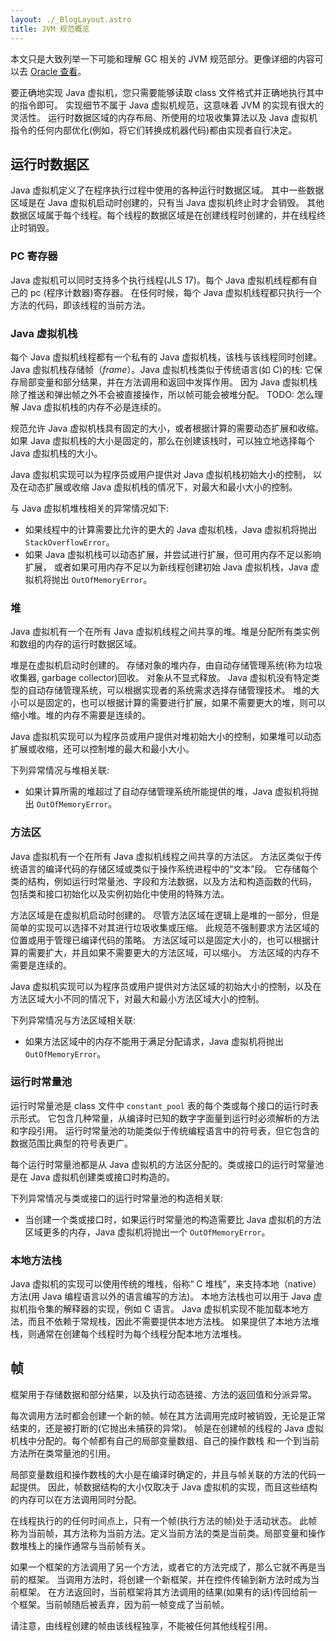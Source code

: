 ```yaml
---
layout: ./_BlogLayout.astro
title: JVM 规范概览
---
```


本文只是大致列举一下可能和理解 GC 相关的 JVM 规范部分。更像详细的内容可以去
[Oracle 查看](https://docs.oracle.com/javase/specs/jvms/se20/html/jvms-2.html)。

要正确地实现 Java 虚拟机，您只需要能够读取 class 文件格式并正确地执行其中的指令即可。
实现细节不属于 Java 虚拟机规范，这意味着 JVM 的实现有很大的灵活性。
运行时数据区域的内存布局、所使用的垃圾收集算法以及 Java
虚拟机指令的任何内部优化(例如，将它们转换成机器代码)都由实现者自行决定。

## 运行时数据区

Java 虚拟机定义了在程序执行过程中使用的各种运行时数据区域。
其中一些数据区域是在 Java 虚拟机启动时创建的，只有当 Java 虚拟机终止时才会销毁。
其他数据区域属于每个线程。每个线程的数据区域是在创建线程时创建的，并在线程终止时销毁。

### PC 寄存器

Java 虚拟机可以同时支持多个执行线程(JLS 17)。每个 Java 虚拟机线程都有自己的 pc (程序计数器)寄存器。
在任何时候，每个 Java 虚拟机线程都只执行一个方法的代码，即该线程的当前方法。

### Java 虚拟机栈

每个 Java 虚拟机线程都有一个私有的 Java 虚拟机栈，该栈与该线程同时创建。
Java 虚拟机栈存储帧（*frame*）。Java 虚拟机栈类似于传统语言(如 C)的栈: 它保存局部变量和部分结果，并在方法调用和返回中发挥作用。
因为 Java 虚拟机栈除了推送和弹出帧之外不会被直接操作，所以帧可能会被堆分配。 TODO: 怎么理解
Java 虚拟机栈的内存不必是连续的。

规范允许 Java 虚拟机栈具有固定的大小，或者根据计算的需要动态扩展和收缩。
如果 Java 虚拟机栈的大小是固定的，那么在创建该栈时，可以独立地选择每个 Java 虚拟机栈的大小。

Java 虚拟机实现可以为程序员或用户提供对 Java 虚拟机栈初始大小的控制，
以及在动态扩展或收缩 Java 虚拟机栈的情况下，对最大和最小大小的控制。

与 Java 虚拟机堆栈相关的异常情况如下:

- 如果线程中的计算需要比允许的更大的 Java 虚拟机栈，Java 虚拟机将抛出 `StackOverflowError`。
- 如果 Java 虚拟机栈可以动态扩展，并尝试进行扩展，但可用内存不足以影响扩展，
  或者如果可用内存不足以为新线程创建初始 Java 虚拟机栈，Java 虚拟机将抛出 `OutOfMemoryError`。

### 堆

Java 虚拟机有一个在所有 Java 虚拟机线程之间共享的堆。堆是分配所有类实例和数组的内存的运行时数据区域。

堆是在虚拟机启动时创建的。
存储对象的堆内存，由自动存储管理系统(称为垃圾收集器, garbage collector)回收。
对象从不显式释放。
Java 虚拟机没有特定类型的自动存储管理系统，可以根据实现者的系统需求选择存储管理技术。
堆的大小可以是固定的，也可以根据计算的需要进行扩展，如果不需要更大的堆，则可以缩小堆。堆的内存不需要是连续的。

Java 虚拟机实现可以为程序员或用户提供对堆初始大小的控制，如果堆可以动态扩展或收缩，还可以控制堆的最大和最小大小。

下列异常情况与堆相关联:

- 如果计算所需的堆超过了自动存储管理系统所能提供的堆，Java 虚拟机将抛出 `OutOfMemoryError`。

### 方法区

Java 虚拟机有一个在所有 Java 虚拟机线程之间共享的方法区。
方法区类似于传统语言的编译代码的存储区域或类似于操作系统进程中的“文本”段。
它存储每个类的结构，例如运行时常量池、字段和方法数据，以及方法和构造函数的代码，
包括类和接口初始化以及实例初始化中使用的特殊方法。

方法区域是在虚拟机启动时创建的。
尽管方法区域在逻辑上是堆的一部分，但是简单的实现可以选择不对其进行垃圾收集或压缩。
此规范不强制要求方法区域的位置或用于管理已编译代码的策略。
方法区域可以是固定大小的，也可以根据计算的需要扩大，并且如果不需要更大的方法区域，可以缩小。
方法区域的内存不需要是连续的。

Java 虚拟机实现可以为程序员或用户提供对方法区域的初始大小的控制，以及在方法区域大小不同的情况下，对最大和最小方法区域大小的控制。

下列异常情况与方法区域相关联:

- 如果方法区域中的内存不能用于满足分配请求，Java 虚拟机将抛出 `OutOfMemoryError`。

### 运行时常量池

运行时常量池是 class 文件中 `constant_pool` 表的每个类或每个接口的运行时表示形式。
它包含几种常量，从编译时已知的数字字面量到运行时必须解析的方法和字段引用。
运行时常量池的功能类似于传统编程语言中的符号表，但它包含的数据范围比典型的符号表更广。

每个运行时常量池都是从 Java 虚拟机的方法区分配的。类或接口的运行时常量池是在 Java 虚拟机创建类或接口时构造的。

下列异常情况与类或接口的运行时常量池的构造相关联:

- 当创建一个类或接口时，如果运行时常量池的构造需要比 Java 虚拟机的方法区域更多的内存，Java 虚拟机将抛出一个 `OutOfMemoryError`。

### 本地方法栈

Java 虚拟机的实现可以使用传统的堆栈，俗称“ C 堆栈”，来支持本地（native）方法(用 Java 编程语言以外的语言编写的方法)。
本地方法栈也可以用于 Java 虚拟机指令集的解释器的实现，例如 C 语言。
Java 虚拟机实现不能加载本地方法，而且不依赖于常规栈，因此不需要提供本地方法栈。
如果提供了本地方法堆栈，则通常在创建每个线程时为每个线程分配本地方法堆栈。

## 帧

框架用于存储数据和部分结果，以及执行动态链接、方法的返回值和分派异常。

每次调用方法时都会创建一个新的帧。帧在其方法调用完成时被销毁，无论是正常结束的，还是被打断的(它抛出未捕获的异常)。
帧是在创建帧的线程的 Java 虚拟机栈中分配的。每个帧都有自己的局部变量数组、自己的操作数栈
和一个到当前方法所在类常量池的引用。

局部变量数组和操作数栈的大小是在编译时确定的，并且与帧关联的方法的代码一起提供。
因此，帧数据结构的大小仅取决于 Java 虚拟机的实现，而且这些结构的内存可以在方法调用同时分配。

在线程执行的的任何时间点上，只有一个帧(执行方法的帧)处于活动状态。
此帧称为当前帧，其方法称为当前方法。定义当前方法的类是当前类。局部变量和操作数堆栈上的操作通常与当前帧有关。

如果一个框架的方法调用了另一个方法，或者它的方法完成了，那么它就不再是当前的框架。
当调用方法时，将创建一个新框架，并在控件传输到新方法时成为当前框架。
在方法返回时，当前框架将其方法调用的结果(如果有的话)传回给前一个框架。当前帧随后被丢弃，因为前一帧变成了当前帧。

请注意，由线程创建的帧由该线程独享，不能被任何其他线程引用。